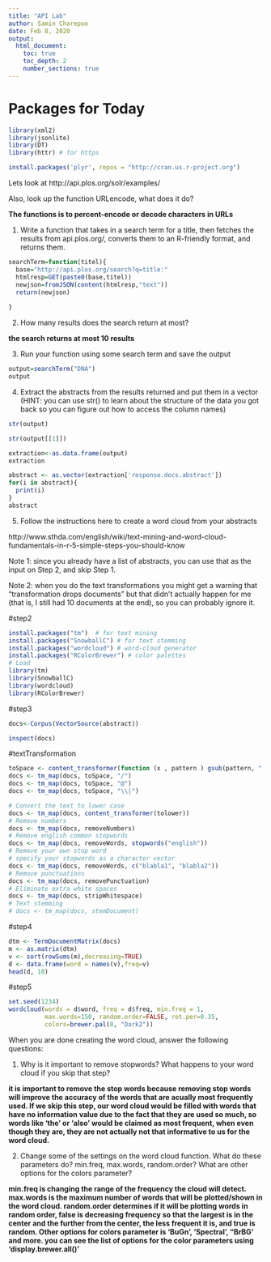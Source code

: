 ```yaml
---
title: "API Lab"
author: Samin Charepoo
date: Feb 8, 2020
output:
  html_document:
    toc: true
    toc_depth: 2
    number_sections: true
---
```


# Packages for Today
```r
library(xml2)
library(jsonlite)
library(DT)
library(httr) # for https
```

```r
install.packages('plyr', repos = "http://cran.us.r-project.org")
```

Lets look at http://api.plos.org/solr/examples/


Also, look up the function  URLencode, what does it do?

**The functions is to percent-encode or decode characters in URLs**

1. Write a function that takes in a search term for a title, then fetches the results from api.plos.org/, converts them to an R-friendly format, and returns them.




```r
searchTerm=function(titel){
  base="http://api.plos.org/search?q=title:"
  htmlresp=GET(paste0(base,titel))
  newjson=fromJSON(content(htmlresp,"text"))
  return(newjson)
  
}
```



2. How many results does the search return at most?

**the search returns at most 10 results**

3. Run your function using some search term and save the output



```r
output=searchTerm("DNA")
output

```



4. Extract the abstracts from the results returned and put them in a vector (HINT: you can use str() to learn about the structure of the data you got back so you can figure out how to access the column names) 

```r
str(output)
```

```r
str(output[[1]])
```




```r
extraction<-as.data.frame(output)
extraction

```
```r
abstract <- as.vector(extraction['response.docs.abstract'])
for(i in abstract){ 
  print(i)
}
abstract
```



















5. Follow the instructions here to create a word cloud from your abstracts

http://www.sthda.com/english/wiki/text-mining-and-word-cloud-fundamentals-in-r-5-simple-steps-you-should-know

Note 1: since you already have a list of abstracts, you can use that as the input on Step 2, and skip Step 1.

Note 2: when you do the text transformations you might get a warning that "transformation drops documents" but that didn't actually happen for me (that is, I still had 10 documents at the end), so you can probably ignore it.

#step2
```r
install.packages("tm")  # for text mining
install.packages("SnowballC") # for text stemming
install.packages("wordcloud") # word-cloud generator 
install.packages("RColorBrewer") # color palettes
# Load
library(tm)
library(SnowballC)
library(wordcloud)
library(RColorBrewer)
```

#step3
```r
docs<-Corpus(VectorSource(abstract))
```

```r
inspect(docs)
```

#textTransformation

```r
toSpace <- content_transformer(function (x , pattern ) gsub(pattern, " ", x))
docs <- tm_map(docs, toSpace, "/")
docs <- tm_map(docs, toSpace, "@")
docs <- tm_map(docs, toSpace, "\\|")
```
```r
# Convert the text to lower case
docs <- tm_map(docs, content_transformer(tolower))
# Remove numbers
docs <- tm_map(docs, removeNumbers)
# Remove english common stopwords
docs <- tm_map(docs, removeWords, stopwords("english"))
# Remove your own stop word
# specify your stopwords as a character vector
docs <- tm_map(docs, removeWords, c("blabla1", "blabla2")) 
# Remove punctuations
docs <- tm_map(docs, removePunctuation)
# Eliminate extra white spaces
docs <- tm_map(docs, stripWhitespace)
# Text stemming
# docs <- tm_map(docs, stemDocument)
```
#step4
```r
dtm <- TermDocumentMatrix(docs)
m <- as.matrix(dtm)
v <- sort(rowSums(m),decreasing=TRUE)
d <- data.frame(word = names(v),freq=v)
head(d, 10)
```

#step5
```r
set.seed(1234)
wordcloud(words = d$word, freq = d$freq, min.freq = 1,
          max.words=150, random.order=FALSE, rot.per=0.35, 
          colors=brewer.pal(8, "Dark2"))
```



When you are done creating the word cloud, answer the following questions:

1. Why is it important to remove stopwords? What happens to your word cloud if you skip that step?

**it is important to remove the stop words because removing stop words will improve the accuracy of the words that are acually most frequently used. If we skip this step, our word cloud would be filled with words that have no information value due to the fact that they are used so much, so words like 'the' or 'also' would be claimed as most frequent, when even though they are, they are not actually not that informative to us for the word cloud.**

2. Change some of the settings on the word cloud function. What do these parameters do? min.freq, max.words, random.order? What are other options for the colors parameter?

**min.freq is changing the range of the frequency the cloud will detect. max.words is the maximum number of words that will be plotted/shown in the word cloud. random.order determines if it will be plotting words in random order, false is decreasing frequency so that the largest is in the center and the further from the center, the less frequent it is, and true is random. Other options for colors parameter is 'BuGn', 'Spectral', "BrBG' and more. you can see the list of options for the color parameters using 'display.brewer.all()'**


